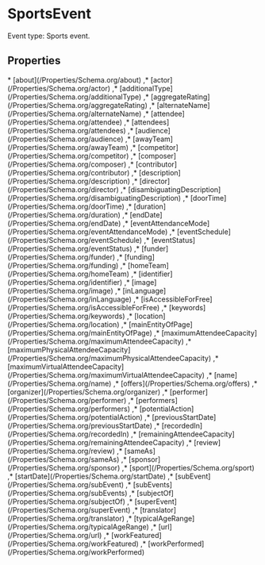 
# SportsEvent

Event type: Sports event.

## Properties

<Grid>
* [about](/Properties/Schema.org/about)
,* [actor](/Properties/Schema.org/actor)
,* [additionalType](/Properties/Schema.org/additionalType)
,* [aggregateRating](/Properties/Schema.org/aggregateRating)
,* [alternateName](/Properties/Schema.org/alternateName)
,* [attendee](/Properties/Schema.org/attendee)
,* [attendees](/Properties/Schema.org/attendees)
,* [audience](/Properties/Schema.org/audience)
,* [awayTeam](/Properties/Schema.org/awayTeam)
,* [competitor](/Properties/Schema.org/competitor)
,* [composer](/Properties/Schema.org/composer)
,* [contributor](/Properties/Schema.org/contributor)
,* [description](/Properties/Schema.org/description)
,* [director](/Properties/Schema.org/director)
,* [disambiguatingDescription](/Properties/Schema.org/disambiguatingDescription)
,* [doorTime](/Properties/Schema.org/doorTime)
,* [duration](/Properties/Schema.org/duration)
,* [endDate](/Properties/Schema.org/endDate)
,* [eventAttendanceMode](/Properties/Schema.org/eventAttendanceMode)
,* [eventSchedule](/Properties/Schema.org/eventSchedule)
,* [eventStatus](/Properties/Schema.org/eventStatus)
,* [funder](/Properties/Schema.org/funder)
,* [funding](/Properties/Schema.org/funding)
,* [homeTeam](/Properties/Schema.org/homeTeam)
,* [identifier](/Properties/Schema.org/identifier)
,* [image](/Properties/Schema.org/image)
,* [inLanguage](/Properties/Schema.org/inLanguage)
,* [isAccessibleForFree](/Properties/Schema.org/isAccessibleForFree)
,* [keywords](/Properties/Schema.org/keywords)
,* [location](/Properties/Schema.org/location)
,* [mainEntityOfPage](/Properties/Schema.org/mainEntityOfPage)
,* [maximumAttendeeCapacity](/Properties/Schema.org/maximumAttendeeCapacity)
,* [maximumPhysicalAttendeeCapacity](/Properties/Schema.org/maximumPhysicalAttendeeCapacity)
,* [maximumVirtualAttendeeCapacity](/Properties/Schema.org/maximumVirtualAttendeeCapacity)
,* [name](/Properties/Schema.org/name)
,* [offers](/Properties/Schema.org/offers)
,* [organizer](/Properties/Schema.org/organizer)
,* [performer](/Properties/Schema.org/performer)
,* [performers](/Properties/Schema.org/performers)
,* [potentialAction](/Properties/Schema.org/potentialAction)
,* [previousStartDate](/Properties/Schema.org/previousStartDate)
,* [recordedIn](/Properties/Schema.org/recordedIn)
,* [remainingAttendeeCapacity](/Properties/Schema.org/remainingAttendeeCapacity)
,* [review](/Properties/Schema.org/review)
,* [sameAs](/Properties/Schema.org/sameAs)
,* [sponsor](/Properties/Schema.org/sponsor)
,* [sport](/Properties/Schema.org/sport)
,* [startDate](/Properties/Schema.org/startDate)
,* [subEvent](/Properties/Schema.org/subEvent)
,* [subEvents](/Properties/Schema.org/subEvents)
,* [subjectOf](/Properties/Schema.org/subjectOf)
,* [superEvent](/Properties/Schema.org/superEvent)
,* [translator](/Properties/Schema.org/translator)
,* [typicalAgeRange](/Properties/Schema.org/typicalAgeRange)
,* [url](/Properties/Schema.org/url)
,* [workFeatured](/Properties/Schema.org/workFeatured)
,* [workPerformed](/Properties/Schema.org/workPerformed)

</Grid>

